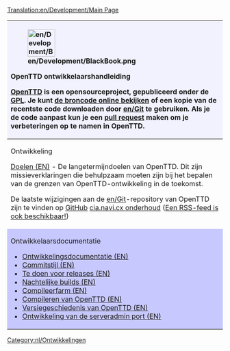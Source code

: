 [[Translation:en/Development/Main Page]]

{| class="wikitable" style="width: 80%;"
! colspan="2" style="background-color:#f1f2fe; text-align: left;" | 
[[File:en/Development/BlackBook.png|64px|left]]
<p style="font-size: 120%; font-weight:bold;">OpenTTD ontwikkelaarshandleiding</p>
[[nl/Manual/Main Page|OpenTTD]] is een opensourceproject, gepubliceerd onder de [http://www.gnu.org/copyleft/gpl.html GPL]. Je kunt [https://github.com/OpenTTD/OpenTTD de broncode online bekijken] of een kopie van de recentste code downloaden door [[en/Git]] te gebruiken. Als je de code aanpast kun je een [https://github.com/OpenTTD/OpenTTD/blob/master/CONTRIBUTING.md#pull-requests pull request] maken om je verbeteringen op te namen in OpenTTD.
|-
| style="vertical-align:top;" |
<p style="font-size: 110%; font-weight:bold;">Ontwikkeling</p>

[[en/Development/Objectives|Doelen (EN)]] - De langetermijndoelen van OpenTTD. Dit zijn missieverklaringen die behulpzaam moeten zijn bij het bepalen van de grenzen van OpenTTD-ontwikkeling in de toekomst.

De laatste wijzigingen aan de [[en/Git]]-repository van OpenTTD zijn te vinden op [https://github.com/OpenTTD/OpenTTD/commits GitHub] [http://cia.navi.cx/stats/project/OpenTTD cia.navi.cx onderhoud] ([https://github.com/OpenTTD/OpenTTD/commits/master.atom Een RSS-feed is ook beschikbaar!])
| style="vertical-align:top;" |
<p style="font-size: 110%; font-weight:bold;">Programmeren</p>

*[[en/Development/Coding style|Programmeerstijl (EN)]] - Hoe te programmeren voor OpenTTD
*[[en/Development/GUI Style Guide|GUI-stijlgids (EN)]] - Look en feel van de interface.
*[http://docs.openttd.org Doxygen] - Documentatie van de code
*[[en/Archive/Community/Patch Checklist|Checklist voor patches]]
*[https://github.com/OpenTTD/OpenTTD/issues Bug tracker]

|-
| style="background-color:#c7c8fe; vertical-align:top;" |
<p style="font-size: 110%; font-weight:bold;">Ontwikkelaarsdocumentatie</p>

*[[en/Development/Main Page|Ontwikkelingsdocumentatie (EN)]]
*[[en/Development/Coding style|Commitstijl (EN)]]
*[[en/Development/Doing an OpenTTD release|Te doen voor releases (EN)]]
*[[en/Archive/Community/Nightly build|Nachtelijke builds (EN)]]
*[[en/Archive/Community/Compile Farm|Compileerfarm (EN)]]
*[[:Category:en/Development/Compiling OpenTTD|Compileren van OpenTTD (EN)]]
*[[en/Archive/OpenTTD/Main Page|Versiegeschiedenis van OpenTTD (EN)]]
*[[en/Development/Server Admin Port Development|Ontwikkeling van de serveradmin port (EN)]]

| style="background-color:#c7c8fe; vertical-align:top;" |
<p style="font-size: 110%; font-weight:bold;">Helpen met programmeren</p>

In de lijst hieronder staan enkele tips en nuttige weetjes die je kunnen helpen tijdens het programmeren of debuggen en om je patches vlot in OpenTTD te krijgen.

*[[en/Development/Coding style|Programmeergids (EN)]] - om ervoor te zorgen dat de code een coherent geheel blijft, vragen we je om je patches in deze stijl te schrijven
*[[en/Development/Debugging|Debugging(EN)]]
*[[en/Archive/Source/Strings|String (EN)]] - omdat het stringsysteem niet al te gebruiksvriendelijk is, kan dit je op weg helpen

|}
[[Category:nl/Ontwikkelingen]]